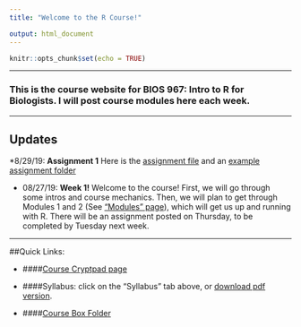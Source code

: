 ```yaml
---
title: "Welcome to the R Course!"

output: html_document
---
```


```r
knitr::opts_chunk$set(echo = TRUE)
```


---

### This is the course website for **BIOS 967: Intro to R for Biologists**. I will post course modules here each week.

---

## Updates
*8/29/19: **Assignment 1** Here is the [assignment file](pdf_versions/Assignment1.pdf) and an [example assignment folder](data/Assignment1_example.zip)


* 08/27/19: **Week 1!** Welcome to the course! First, we will go through some intros and course mechanics. Then, we will plan to get through Modules 1 and 2 (See ["Modules" page](modules.html)), which will get us up and running with R. There will be an assignment posted on Thursday, to be completed by Tuesday next week. 



---

##Quick Links:

- ####[Course Cryptpad page](https://cryptpad.fr/code/#/2/code/edit/2HTA5OzxqpIDW9RvkboNR445/){target="_blank"}

- ####Syllabus: click on the "Syllabus" tab above, or [download pdf version](pdf_versions/syllabus.pdf).

- ####[Course Box Folder](https://unl.box.com/s/iop2whlwy4huvnfih04gifpk87jiakg6)